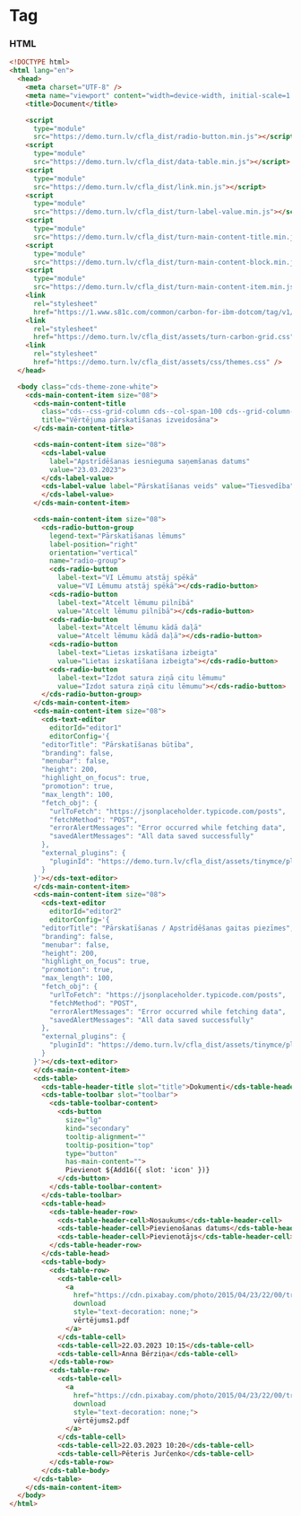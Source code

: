 
# Tag

### HTML

```html
<!DOCTYPE html>
<html lang="en">
  <head>
    <meta charset="UTF-8" />
    <meta name="viewport" content="width=device-width, initial-scale=1.0" />
    <title>Document</title>

    <script
      type="module"
      src="https://demo.turn.lv/cfla_dist/radio-button.min.js"></script>
    <script
      type="module"
      src="https://demo.turn.lv/cfla_dist/data-table.min.js"></script>
    <script
      type="module"
      src="https://demo.turn.lv/cfla_dist/link.min.js"></script>
    <script
      type="module"
      src="https://demo.turn.lv/cfla_dist/turn-label-value.min.js"></script>
    <script
      type="module"
      src="https://demo.turn.lv/cfla_dist/turn-main-content-title.min.js"></script>
    <script
      type="module"
      src="https://demo.turn.lv/cfla_dist/turn-main-content-block.min.js"></script>
    <script
      type="module"
      src="https://demo.turn.lv/cfla_dist/turn-main-content-item.min.js"></script>
    <link
      rel="stylesheet"
      href="https://1.www.s81c.com/common/carbon-for-ibm-dotcom/tag/v1/latest/plex.css" />
    <link
      rel="stylesheet"
      href="https://demo.turn.lv/cfla_dist/assets/turn-carbon-grid.css" />
    <link
      rel="stylesheet"
      href="https://demo.turn.lv/cfla_dist/assets/css/themes.css" />
  </head>

  <body class="cds-theme-zone-white">
    <cds-main-content-item size="08">
      <cds-main-content-title
        class="cds--css-grid-column cds--col-span-100 cds--grid-column-hang"
        title="Vērtējuma pārskatīšanas izveidosāna">
      </cds-main-content-title>

      <cds-main-content-item size="08">
        <cds-label-value
          label="Apstrīdēšanas iesnieguma saņemšanas datums"
          value="23.03.2023">
        </cds-label-value>
        <cds-label-value label="Pārskatīšanas veids" value="Tiesvedība">
        </cds-label-value>
      </cds-main-content-item>

      <cds-main-content-item size="08">
        <cds-radio-button-group
          legend-text="Pārskatīšanas lēmums"
          label-position="right"
          orientation="vertical"
          name="radio-group">
          <cds-radio-button
            label-text="VI Lēmumu atstāj spēkā"
            value="VI Lēmumu atstāj spēkā"></cds-radio-button>
          <cds-radio-button
            label-text="Atcelt lēmumu pilnībā"
            value="Atcelt lēmumu pilnībā"></cds-radio-button>
          <cds-radio-button
            label-text="Atcelt lēmumu kādā daļā"
            value="Atcelt lēmumu kādā daļā"></cds-radio-button>
          <cds-radio-button
            label-text="Lietas izskatīšana izbeigta"
            value="Lietas izskatīšana izbeigta"></cds-radio-button>
          <cds-radio-button
            label-text="Izdot satura ziņā citu lēmumu"
            value="Izdot satura ziņā citu lēmumu"></cds-radio-button>
        </cds-radio-button-group>
      </cds-main-content-item>
      <cds-main-content-item size="08">
        <cds-text-editor
          editorId="editor1"
          editorConfig='{
        "editorTitle": "Pārskatīšanas būtība",
        "branding": false,
        "menubar": false,
        "height": 200,
        "highlight_on_focus": true,
        "promotion": true,
        "max_length": 100,
        "fetch_obj": {
          "urlToFetch": "https://jsonplaceholder.typicode.com/posts",
          "fetchMethod": "POST",
          "errorAlertMessages": "Error occurred while fetching data",
          "savedAlertMessages": "All data saved successfully"
        },
        "external_plugins": {
          "pluginId": "https://demo.turn.lv/cfla_dist/assets/tinymce/plugins/length_validation/plugin.min.js"
        }
      }'></cds-text-editor>
      </cds-main-content-item>
      <cds-main-content-item size="08">
        <cds-text-editor
          editorId="editor2"
          editorConfig='{
        "editorTitle": "Pārskatīšanas / Apstrīdēšanas gaitas piezīmes",
        "branding": false,
        "menubar": false,
        "height": 200,
        "highlight_on_focus": true,
        "promotion": true,
        "max_length": 100,
        "fetch_obj": {
          "urlToFetch": "https://jsonplaceholder.typicode.com/posts",
          "fetchMethod": "POST",
          "errorAlertMessages": "Error occurred while fetching data",
          "savedAlertMessages": "All data saved successfully"
        },
        "external_plugins": {
          "pluginId": "https://demo.turn.lv/cfla_dist/assets/tinymce/plugins/length_validation/plugin.min.js"
        }
      }'></cds-text-editor>
      </cds-main-content-item>
      <cds-table>
        <cds-table-header-title slot="title">Dokumenti</cds-table-header-title>
        <cds-table-toolbar slot="toolbar">
          <cds-table-toolbar-content>
            <cds-button
              size="lg"
              kind="secondary"
              tooltip-alignment=""
              tooltip-position="top"
              type="button"
              has-main-content="">
              Pievienot ${Add16({ slot: 'icon' })}
            </cds-button>
          </cds-table-toolbar-content>
        </cds-table-toolbar>
        <cds-table-head>
          <cds-table-header-row>
            <cds-table-header-cell>Nosaukums</cds-table-header-cell>
            <cds-table-header-cell>Pievienošanas datums</cds-table-header-cell>
            <cds-table-header-cell>Pievienotājs</cds-table-header-cell>
          </cds-table-header-row>
        </cds-table-head>
        <cds-table-body>
          <cds-table-row>
            <cds-table-cell>
              <a
                href="https://cdn.pixabay.com/photo/2015/04/23/22/00/tree-736885_1280.jpg"
                download
                style="text-decoration: none;">
                vērtējums1.pdf
              </a>
            </cds-table-cell>
            <cds-table-cell>22.03.2023 10:15</cds-table-cell>
            <cds-table-cell>Anna Bērziņa</cds-table-cell>
          </cds-table-row>
          <cds-table-row>
            <cds-table-cell>
              <a
                href="https://cdn.pixabay.com/photo/2015/04/23/22/00/tree-736885_1280.jpg"
                download
                style="text-decoration: none;">
                vērtējums2.pdf
              </a>
            </cds-table-cell>
            <cds-table-cell>22.03.2023 10:20</cds-table-cell>
            <cds-table-cell>Pēteris Jurčenko</cds-table-cell>
          </cds-table-row>
        </cds-table-body>
      </cds-table>
    </cds-main-content-item>
  </body>
</html>
```
